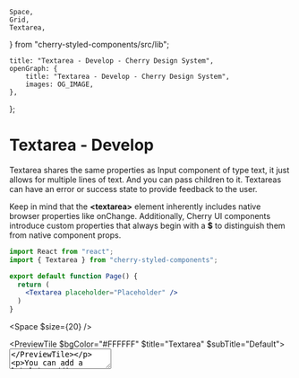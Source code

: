 	Space,
	Grid,
	Textarea,
} from "cherry-styled-components/src/lib";

	title: "Textarea - Develop - Cherry Design System",
	openGraph: {
		title: "Textarea - Develop - Cherry Design System",
		images: OG_IMAGE,
	},
};

# Textarea - Develop

Textarea shares the same properties as Input component of type text, it just allows for multiple lines of text. And you can pass children to it. Textareas can have an error or success state to provide feedback to the user.

Keep in mind that the **\<textarea>** element inherently includes native browser properties like onChange. Additionally, Cherry UI components introduce custom properties that always begin with a **$** to distinguish them from native component props.

```jsx
import React from "react";
import { Textarea } from "cherry-styled-components";

export default function Page() {
  return (
    <Textarea placeholder="Placeholder" />
  )
}
```

<Space $size={20} />

<PreviewTile $bgColor="#FFFFFF" $title="Textarea" $subTitle="Default">
	<Textarea placeholder="Placeholder" />
</PreviewTile>

You can add a label by adding a **$label** prop.

```jsx
import React from "react";
import { Textarea } from "cherry-styled-components";

export default function Page() {
  return <Textarea $label="Username" $fullWidth />;
}
```
<Space $size={20} />

<PreviewTile
	$bgColor="#FFFFFF"
	$title="Textarea"
	$subTitle="Full width with Label"
	$isLonger
>
	<Textarea $label="Username" $fullWidth />
</PreviewTile>

Here is an example of a Textarea with success and error state.

```jsx
import React from "react";
import { Textarea } from "cherry-styled-components";

export default function Page() {
  return (
    <Textarea $success placeholder="Yay" />
    <Textarea $error placeholder="Ops" />
  )
}
```
<Space $size={20} />

<Grid $gap={20} $lgCols={2}>
	<PreviewTile
		$bgColor="#FFFFFF"
		$title="Textarea"
		$subTitle="Success"
		$isLonger
	>
		<Textarea $success placeholder="Yay" />
	</PreviewTile>
	<PreviewTile
		$bgColor="#FFFFFF"
		$title="Textarea"
		$subTitle="Error"
		$isLonger
	>
		<Textarea $error placeholder="Ops" />
	</PreviewTile>
</Grid>

## Properties

<Table>
	<TableRow>
		<TableHead>Property</TableHead>
		<TableHead>Description</TableHead>
	</TableRow>
	<TableRow>
		<TableData $code>type</TableData>
		<TableData>"text" | "checkbox" | "radio"</TableData>
	</TableRow>
	<TableRow>
		<TableData $code>$label?</TableData>
		<TableData>string</TableData>
	</TableRow>
	<TableRow>
		<TableData $code>$size?</TableData>
		<TableData>"default" | "big"</TableData>
	</TableRow>
	<TableRow>
		<TableData $code>$error?</TableData>
		<TableData>boolean</TableData>
	</TableRow>
	<TableRow>
		<TableData $code>$success?</TableData>
		<TableData>boolean</TableData>
	</TableRow>
	<TableRow>
		<TableData $code>$fullWidth?</TableData>
		<TableData>boolean</TableData>
	</TableRow>
	<TableRow>
		<TableData $code>theme?</TableData>
		<TableData>Theme</TableData>
	</TableRow>
</Table>

Explore the source code on GitHub:

<Box
	$icon={<IconFile />}
	$iconLink={<IconGitHub />}
	$title="Textarea"
	href="https://github.com/cherry-design-system/styled-components/blob/main/src/lib/textarea.tsx"
	target="_blank"
/>
